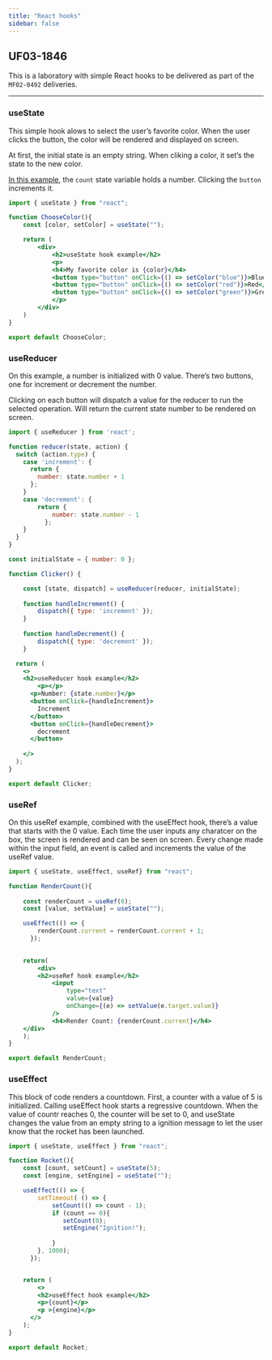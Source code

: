 ```yaml
---
title: "React hooks"
sidebar: false
---
```


## UF03-1846

This is a laboratory with simple React hooks to be delivered as part of the `MF02-0492` deliveries.

---

### useState  

This simple hook alows to select the user's favorite color. When the user clicks the button, the color will be rendered and displayed on screen.

At first, the initial state is an empty string. When cliking a color, it set's the state to the new color.


[In this example](https://beta.reactjs.org/reference/react/useState#examples-basic){.external}, the ``count`` state variable holds a number. Clicking the ``button`` increments it.

``` .jsx
import { useState } from "react";

function ChooseColor(){
    const [color, setColor] = useState("");

    return (
        <div>
            <h2>useState hook example</h2>
            <p>
            <h4>My favorite color is {color}</h4>
            <button type="button" onClick={() => setColor("blue")}>Blue</button>
            <button type="button" onClick={() => setColor("red")}>Red</button>
            <button type="button" onClick={() => setColor("green")}>Green</button>
            </p>
        </div>     
    )
}

export default ChooseColor;
```

### useReducer

On this example, a number is initialized with 0 value. There's two buttons, one for increment or decrement the number.

Clicking on each button will dispatch a value for the reducer to run the selected operation. Will return the current state number to be rendered on screen.

``` .jsx
import { useReducer } from 'react';

function reducer(state, action) {
  switch (action.type) {
    case 'increment': {
      return {
        number: state.number + 1
      };
    }
    case 'decrement': {
        return {
            number: state.number - 1
          };
    }
  }
}

const initialState = { number: 0 };

function Clicker() {

    const [state, dispatch] = useReducer(reducer, initialState);
    
    function handleIncrement() {
        dispatch({ type: 'increment' });
    }
    
    function handleDecrement() {
        dispatch({ type: 'decrement' }); 
    }

  return (
    <>
    <h2>useReducer hook example</h2>
        <p></p>
      <p>Number: {state.number}</p>
      <button onClick={handleIncrement}>
        Increment
      </button>
      <button onClick={handleDecrement}>
        decrement
      </button>
      
    </>
  );
}

export default Clicker;
```

### useRef

On this useRef example, combined with the useEffect hook, there's a value that starts with the 0 value.
Each time the user inputs any charatcer on the box, the screen is rendered and can be seen on screen.
Every change made within the input field, an event is called and increments the value of the useRef value.


``` .jsx
import { useState, useEffect, useRef} from "react";

function RenderCount(){
    
    const renderCount = useRef(0);
    const [value, setValue] = useState("");

    useEffect(() => {
        renderCount.current = renderCount.current + 1;
      });
    

    return(
        <div>
        <h2>useRef hook example</h2>
            <input
                type="text"
                value={value}
                onChange={(e) => setValue(e.target.value)}
            />
            <h4>Render Count: {renderCount.current}</h4>
    </div>  
    );
}

export default RenderCount;

```

### useEffect

This block of code renders a countdown. First, a counter with a value of 5 is initialized. Calling useEffect hook starts a regressive countdown. When the value of countr reaches 0, the counter will be set to 0, and useState changes the value from an empty string to a ignition message to let the user know that the rocket has been launched.

``` .jsx
import { useState, useEffect } from "react";

function Rocket(){
    const [count, setCount] = useState(5);
    const [engine, setEngine] = useState("");

    useEffect(() => {
        setTimeout( () => {
            setCount(() => count - 1);
            if (count == 0){
               setCount(0);
               setEngine("Ignition!");
           
            }
        }, 1000);
      });


    return (
        <>
        <h2>useEffect hook example</h2>
        <p>{count}</p>
        <p >{engine}</p>
      </>
    );
}

export default Rocket;

```